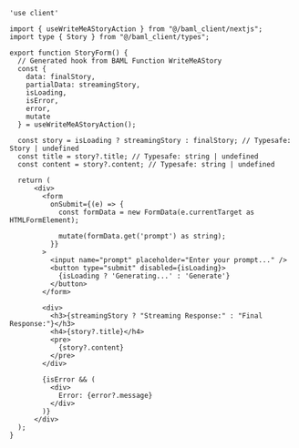 
```tsx title="app/components/story-form.tsx" {3, 7-15}
'use client'

import { useWriteMeAStoryAction } from "@/baml_client/nextjs";
import type { Story } from "@/baml_client/types";

export function StoryForm() {
  // Generated hook from BAML Function WriteMeAStory
  const {
    data: finalStory,
    partialData: streamingStory,
    isLoading,
    isError,
    error,
    mutate
  } = useWriteMeAStoryAction();

  const story = isLoading ? streamingStory : finalStory; // Typesafe: Story | undefined
  const title = story?.title; // Typesafe: string | undefined
  const content = story?.content; // Typesafe: string | undefined

  return (
      <div>
        <form
          onSubmit={(e) => {
            const formData = new FormData(e.currentTarget as HTMLFormElement);

            mutate(formData.get('prompt') as string);
          }}
        >
          <input name="prompt" placeholder="Enter your prompt..." />
          <button type="submit" disabled={isLoading}>
            {isLoading ? 'Generating...' : 'Generate'}
          </button>
        </form>

        <div>
          <h3>{streamingStory ? "Streaming Response:" : "Final Response:"}</h3>
          <h4>{story?.title}</h4>
          <pre>
            {story?.content}
          </pre>
        </div>

        {isError && (
          <div>
            Error: {error?.message}
          </div>
        )}
      </div>
  );
}
```